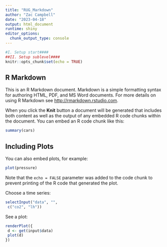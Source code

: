 ---
title: "RUG_Markdown"
author: "Zac Campbell"
date: "2023-04-18"
output: html_document
runtime: shiny
editor_options: 
  chunk_output_type: console
---

```{r setup, include=FALSE}
#I. Setup start####
##II. Setup sublevel####
knitr::opts_chunk$set(echo = TRUE)
```

## R Markdown

This is an R Markdown document. Markdown is a simple formatting syntax for authoring HTML, PDF, and MS Word documents. For more details on using R Markdown see <http://rmarkdown.rstudio.com>.

When you click the **Knit** button a document will be generated that includes both content as well as the output of any embedded R code chunks within the document. You can embed an R code chunk like this:

```{r cars}
summary(cars)
```

## Including Plots

You can also embed plots, for example:

```{r pressure, echo=FALSE}
plot(pressure)
```

Note that the `echo = FALSE` parameter was added to the code chunk to prevent printing of the R code that generated the plot.

Choose a time series:

```{r echo = FALSE}
selectInput("data", "", 
 c("co2", "lh")) 
```

See a plot:

```{r echo = FALSE}
renderPlot({ 
 d <- get(input$data) 
 plot(d) 
}) 
```
